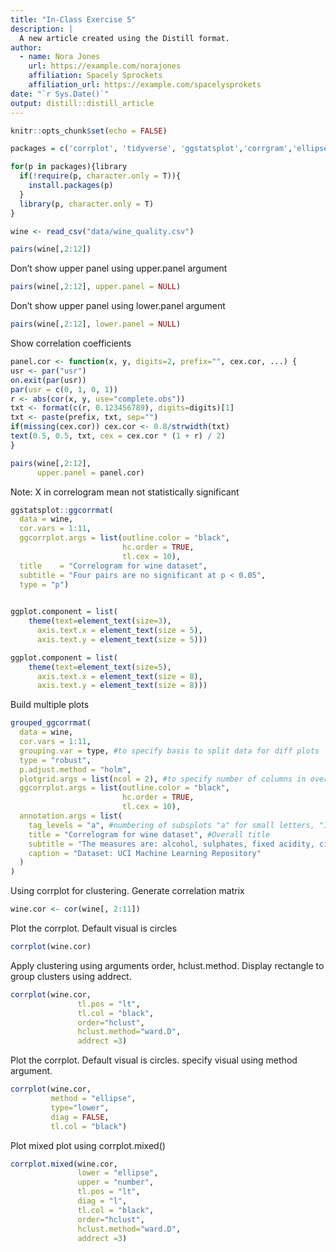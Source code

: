 ```yaml
---
title: "In-Class Exercise 5"
description: |
  A new article created using the Distill format.
author:
  - name: Nora Jones 
    url: https://example.com/norajones
    affiliation: Spacely Sprockets
    affiliation_url: https://example.com/spacelysprokets
date: "`r Sys.Date()`"
output: distill::distill_article
---
```


```r
knitr::opts_chunk$set(echo = FALSE)
```

```r

packages = c('corrplot', 'tidyverse', 'ggstatsplot','corrgram','ellipse','ggcorrplot')

for(p in packages){library
  if(!require(p, character.only = T)){
    install.packages(p)
  }
  library(p, character.only = T)
}
```

```r
wine <- read_csv("data/wine_quality.csv")
```

```r
pairs(wine[,2:12])

```

Don't show upper panel using upper.panel argument
```r
pairs(wine[,2:12], upper.panel = NULL)
```

Don't show upper panel using lower.panel argument
```r
pairs(wine[,2:12], lower.panel = NULL)
```


Show correlation coefficients
```r
panel.cor <- function(x, y, digits=2, prefix="", cex.cor, ...) {
usr <- par("usr")
on.exit(par(usr))
par(usr = c(0, 1, 0, 1))
r <- abs(cor(x, y, use="complete.obs"))
txt <- format(c(r, 0.123456789), digits=digits)[1]
txt <- paste(prefix, txt, sep="")
if(missing(cex.cor)) cex.cor <- 0.8/strwidth(txt)
text(0.5, 0.5, txt, cex = cex.cor * (1 + r) / 2)
}

pairs(wine[,2:12], 
      upper.panel = panel.cor)
```
Note: X in correlogram mean not statistically significant
```r


ggstatsplot::ggcorrmat(
  data = wine, 
  cor.vars = 1:11,
  ggcorrplot.args = list(outline.color = "black", 
                         hc.order = TRUE,
                         tl.cex = 10),
  title    = "Correlogram for wine dataset",
  subtitle = "Four pairs are no significant at p < 0.05",
  type = "p")
  

ggplot.component = list(
    theme(text=element_text(size=3),
      axis.text.x = element_text(size = 5),
      axis.text.y = element_text(size = 5)))

```

```r


ggplot.component = list(
    theme(text=element_text(size=5),
      axis.text.x = element_text(size = 8),
      axis.text.y = element_text(size = 8)))

```

Build multiple plots 
```r


grouped_ggcorrmat(
  data = wine,
  cor.vars = 1:11,
  grouping.var = type, #to specify basis to split data for diff plots
  type = "robust",
  p.adjust.method = "holm",
  plotgrid.args = list(ncol = 2), #to specify number of columns in overall image
  ggcorrplot.args = list(outline.color = "black", 
                         hc.order = TRUE,
                         tl.cex = 10),
  annotation.args = list(
    tag_levels = "a", #numbering of subsplots "a" for small letters, "I" for Roman, "1" for numbers
    title = "Correlogram for wine dataset", #Overall title
    subtitle = "The measures are: alcohol, sulphates, fixed acidity, citric acid, chlorides, residual sugar, density, free sulfur dioxide and volatile acidity", # overall subtitle
    caption = "Dataset: UCI Machine Learning Repository"
  )
)

```

Using corrplot for clustering.
Generate correlation matrix
```r
wine.cor <- cor(wine[, 2:11])
```

Plot the corrplot. Default visual is circles
```r
corrplot(wine.cor)
```
Apply clustering using arguments order, hclust.method. Display rectangle to group clusters using addrect.
```r
corrplot(wine.cor, 
               tl.pos = "lt",
               tl.col = "black",
               order="hclust",
               hclust.method="ward.D",
               addrect =3)
```
Plot the corrplot. Default visual is circles. specify visual using method argument.
```r
corrplot(wine.cor, 
         method = "ellipse", 
         type="lower",
         diag = FALSE,
         tl.col = "black")
```
Plot mixed plot using corrplot.mixed()
```r
corrplot.mixed(wine.cor, 
               lower = "ellipse", 
               upper = "number",
               tl.pos = "lt",
               diag = "l",
               tl.col = "black",
               order="hclust",
               hclust.method="ward.D",
               addrect =3)
```
